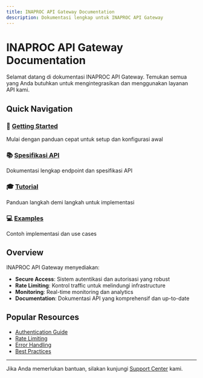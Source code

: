 ```yaml
---
title: INAPROC API Gateway Documentation
description: Dokumentasi lengkap untuk INAPROC API Gateway
---
```


# INAPROC API Gateway Documentation

Selamat datang di dokumentasi INAPROC API Gateway. Temukan semua yang Anda butuhkan untuk mengintegrasikan dan menggunakan layanan API kami.

## Quick Navigation

### 🚀 [Getting Started](/docs/docs/getting-started)
Mulai dengan panduan cepat untuk setup dan konfigurasi awal

### 📚 [Spesifikasi API](/docs/spesifikasi-api) 
Dokumentasi lengkap endpoint dan spesifikasi API

### 🎓 [Tutorial](/docs/docs/tutorial)
Panduan langkah demi langkah untuk implementasi

### 💻 [Examples](/docs/docs/examples)
Contoh implementasi dan use cases

## Overview

INAPROC API Gateway menyediakan:

- **Secure Access**: Sistem autentikasi dan autorisasi yang robust
- **Rate Limiting**: Kontrol traffic untuk melindungi infrastructure
- **Monitoring**: Real-time monitoring dan analytics
- **Documentation**: Dokumentasi API yang komprehensif dan up-to-date

## Popular Resources

- [Authentication Guide](/docs/docs/getting-started/authentication)
- [Rate Limiting](/docs/docs/getting-started/rate-limiting)
- [Error Handling](/docs/docs/getting-started/error-handling)
- [Best Practices](/docs/guides/best-practices)

---

Jika Anda memerlukan bantuan, silakan kunjungi [Support Center](https://bantuan.inaproc.id/hc/id-id) kami.

